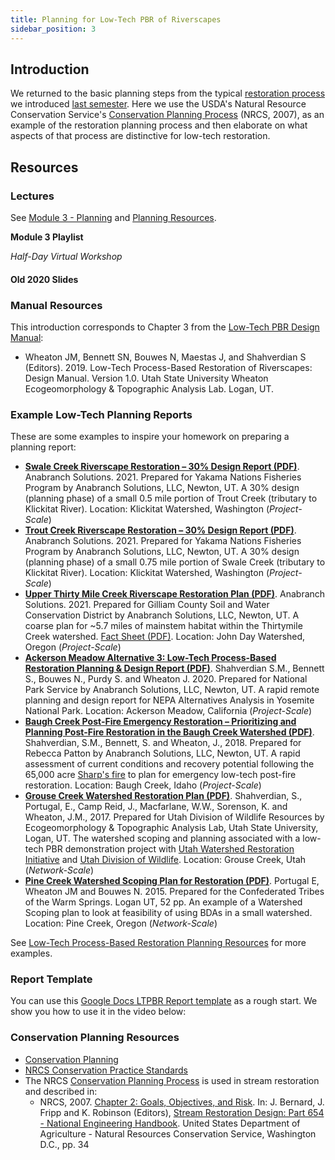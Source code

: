 ---
title: Planning for Low-Tech PBR of Riverscapes
sidebar_position: 3
---



## Introduction

<ToolsWrapper
  title="NRCS Conservation Planning Process"
  description="USDA NRCS Conservation Planning Process overview."
  toolUrl="https://www.nrcs.usda.gov/wps/portal/nrcs/main/national/technical/cp/"
  imageUrl="/img/nrcseprd.png"
/>

We returned to the basic planning steps from the typical [restoration process](/Course_Topics/WATS_5340/Restoration_Process.md) we introduced [last semester](/Course_Topics/WATS_5340/index.md). Here we use the USDA's Natural Resource Conservation Service's [Conservation Planning Process](https://www.nrcs.usda.gov/wps/portal/nrcs/main/national/technical/cp/) (NRCS, 2007), as an example of the restoration planning process and then elaborate on what aspects of that process are distinctive for low-tech restoration.


## Resources

### Lectures

See [Module 3 - Planning](http://lowtechpbr.restoration.usu.edu/workshops/2020/SGI/Modules/module3) and [Planning Resources](http://lowtechpbr.restoration.usu.edu/resources/Topics/03_Planning/).

**Module 3 Playlist**

<YouTubeEmbed videoId="PLjhZYBVnXmga114fdPTOzh60t8lDUm_Mi" title="Module 3 - Planning Workshop Playlist" />

_Half-Day Virtual Workshop_

#### Old 2020 Slides

<GoogleSlides src="https://docs.google.com/presentation/d/e/2PACX-1vT_Nsb4nGv3zbu2zKt0S8Q1UfWuR-3ea3lVlvsUNS_8Ce6oOyGIv5BWrgbs9ntnddXYj47EIzzIxxYd/embed?start=false&loop=false&delayms=3000" title="2020 Planning Slides" width={960} height={749} />






### Manual Resources

This introduction corresponds to Chapter 3 from the [Low-Tech PBR Design Manual](https://lowtechpbr.restoration.usu.edu/manual/chap03):

- Wheaton JM, Bennett SN, Bouwes N, Maestas J, and Shahverdian S (Editors). 2019. Low-Tech Process-Based Restoration of Riverscapes: Design Manual. Version 1.0. Utah State University Wheaton Ecogeomorphology & Topographic Analysis Lab. Logan, UT.


### Example Low-Tech Planning Reports

These are some examples to inspire your homework on preparing a planning report:

- **[Swale Creek Riverscape Restoration – 30% Design Report (PDF)](https://s3-us-west-2.amazonaws.com/etalweb.joewheaton.org/Courses/WATS5350/Lowtech/exampleReports/YakamaNation_SwaleCreek_30PercentDesignReport.pdf)**. Anabranch Solutions. 2021. Prepared for Yakama Nations Fisheries Program by Anabranch Solutions, LLC, Newton, UT. A 30% design (planning phase) of a small 0.5 mile portion of Trout Creek (tributary to Klickitat River). Location: Klickitat Watershed, Washington (*Project-Scale*)
- **[Trout Creek Riverscape Restoration – 30% Design Report (PDF)](https://s3-us-west-2.amazonaws.com/etalweb.joewheaton.org/Courses/WATS5350/Lowtech/exampleReports/YakamaNation_TroutCreek_30PercentDesignReport.pdf)**. Anabranch Solutions. 2021. Prepared for Yakama Nations Fisheries Program by Anabranch Solutions, LLC, Newton, UT. A 30% design (planning phase) of a small 0.75 mile portion of Swale Creek (tributary to Klickitat River). Location: Klickitat Watershed, Washington (*Project-Scale*)
- **[Upper Thirty Mile Creek Riverscape Restoration Plan (PDF)](https://s3-us-west-2.amazonaws.com/etalweb.joewheaton.org/Courses/WATS5350/Lowtech/exampleReports/Upper30-LTPBR-20200202.pdf)**. Anabranch Solutions. 2021. Prepared for Gilliam County Soil and Water Conservation District by Anabranch Solutions, LLC, Newton, UT. A coarse plan for ~5.7 miles of mainstem habitat within the Thirtymile Creek watershed. [Fact Sheet (PDF)](https://s3-us-west-2.amazonaws.com/etalweb.joewheaton.org/Courses/WATS5350/Lowtech/exampleReports/UpperThirtyMileProjectSummarySheet.pdf). Location: John Day Watershed, Oregon (*Project-Scale*)
- **[Ackerson Meadow Alternative 3: Low-Tech Process-Based Restoration Planning & Design Report (PDF)](https://s3-us-west-2.amazonaws.com/etalweb.joewheaton.org/Courses/WATS5350/Lowtech/exampleReports/Ackerson_Planning%26Design_Final.pdf)**. Shahverdian S.M., Bennett S., Bouwes N., Purdy S. and Wheaton J. 2020. Prepared for National Park Service by Anabranch Solutions, LLC, Newton, UT. A rapid remote planning and design report for NEPA Alternatives Analysis in Yosemite National Park. Location: Ackerson Meadow, California (*Project-Scale*)
- **[Baugh Creek Post-Fire Emergency Restoration – Prioritizing and Planning Post-Fire Restoration in the Baugh Creek Watershed (PDF)](http://dx.doi.org/10.13140/RG.2.2.17537.71528)**. Shahverdian, S.M., Bennett, S. and Wheaton, J., 2018. Prepared for Rebecca Patton by Anabranch Solutions, LLC, Newton, UT. A rapid assessment of current conditions and recovery potential following the 65,000 acre [Sharp's fire](https://swc.idaho.gov/media/1870/final-2018_12-december-2018-newsletter.pdf) to plan for emergency low-tech post-fire restoration. Location: Baugh Creek, Idaho (*Project-Scale*)
- **[Grouse Creek Watershed Restoration Plan (PDF)](http://dx.doi.org/10.13140/RG.2.2.29281.76641)**. Shahverdian, S., Portugal, E., Camp Reid, J., Macfarlane, W.W., Sorenson, K. and Wheaton, J.M., 2017. Prepared for Utah Division of Wildlife Resources by Ecogeomorphology & Topographic Analysis Lab, Utah State University, Logan, UT. The watershed scoping and planning associated with a low-tech PBR demonstration project with [Utah Watershed Restoration Initiative](https://wri.utah.gov/) and [Utah Division of Wildlife](https://wildlife.utah.gov/). Location: Grouse Creek, Utah (*Network-Scale*)
- **[Pine Creek Watershed Scoping Plan for Restoration (PDF)](https://www.researchgate.net/publication/272829372_Pine_Creek_Watershed_Scoping_Plan_for_Restoration_Using_Beaver_Dam_Analogs_and_High-Density_LWD_to_Initiate_Process-Based_Stream_Recovery)**. Portugal E, Wheaton JM and Bouwes N. 2015. Prepared for the Confederated Tribes of the Warm Springs. Logan UT, 52 pp. An example of a Watershed Scoping plan to look at feasibility of using BDAs in a small watershed. Location: Pine Creek, Oregon (*Network-Scale*)

See [Low-Tech Process-Based Restoration Planning Resources](http://lowtechpbr.restoration.usu.edu/resources/casestudies.html) for more examples.


### Report Template

You can use this [Google Docs LTPBR Report template](https://docs.google.com/document/d/1Su6NV2mZ4Z8f3hJI7gtVs-DWKYRSYGbIcKJLadyrGL8/edit?usp=sharing) as a rough start. We show you how to use it in the video below:

<YouTubeEmbed videoId="NyxCr0p9XHU" title="How to Use the LTPBR Report Template" />



### Conservation Planning Resources

- [Conservation Planning](https://www.nrcs.usda.gov/wps/portal/nrcs/main/national/technical/cp/)
- [NRCS Conservation Practice Standards](https://www.nrcs.usda.gov/wps/portal/nrcs/main/national/technical/cp/ncps/)
- The NRCS [Conservation Planning Process](https://www.nrcs.usda.gov/wps/portal/nrcs/main/national/technical/cp/) is used in stream restoration and described in:
  - NRCS, 2007. [Chapter 2: Goals, Objectives, and Risk](https://directives.sc.egov.usda.gov/OpenNonWebContent.aspx?content=17778.wba). In: J. Bernard, J. Fripp and K. Robinson (Editors), [Stream Restoration Design: Part 654 - National Engineering Handbook](https://www.nrcs.usda.gov/wps/portal/nrcs/detail/national/water/manage/restoration/?cid=stelprdb1044707). United States Department of Agriculture - Natural Resources Conservation Service, Washington D.C., pp. 34
